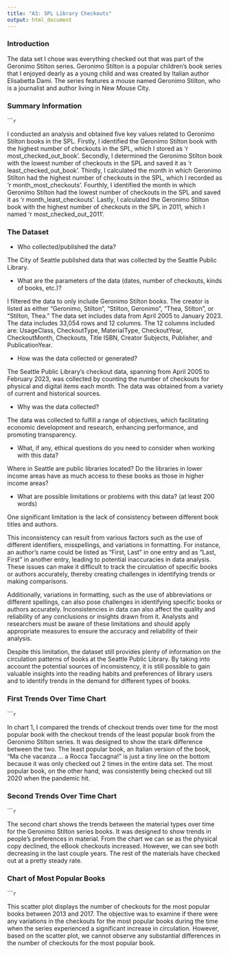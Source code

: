 ```yaml
---
title: "A3: SPL Library Checkouts"
output: html_document
---
```


### Introduction

The data set I chose was everything checked out that was part of the Geronimo Stilton series. Geronimo Stilton is a popular children's book series that I enjoyed dearly as a young child and was created by Italian author Elisabetta Dami. The series features a mouse named Geronimo Stilton, who is a journalist and author living in New Mouse City. 

### Summary Information

``````r
```

I conducted an analysis and obtained five key values related to Geronimo Stilton books in the SPL. Firstly, I identified the Geronimo Stilton book with the highest number of checkouts in the SPL, which I stored as 'r most_checked_out_book'. Secondly, I determined the Geronimo Stilton book with the lowest number of checkouts in the SPL and saved it as 'r least_checked_out_book'. Thirdly, I calculated the month in which Geronimo Stilton had the highest number of checkouts in the SPL, which I recorded as 'r month_most_checkouts'. Fourthly, I identified the month in which Geronimo Stilton had the lowest number of checkouts in the SPL and saved it as 'r month_least_checkouts'. Lastly, I calculated the Geronimo Stilton book with the highest number of checkouts in the SPL in 2011, which I named 'r most_checked_out_2011'.

### The Dataset

- Who collected/published the data?  

The City of Seattle published data that was collected by the Seattle Public Library.

- What are the parameters of the data (dates, number of checkouts, kinds of books, etc.)?

I filtered the data to only include Geronimo Stilton books. The creator is listed as either "Geronimo, Stilton", "Stilton, Geronimo", "Thea, Stilton", or "Stilton, Thea." The data set includes data from April 2005 to January 2023. The data includes 33,054 rows and 12 columns. The 12 columns included are: UsageClass, CheckoutType, MaterialType, CheckoutYear, CheckoutMonth, Checkouts, Title	ISBN,	Creator	Subjects,	Publisher, and PublicationYear.

- How was the data collected or generated?  

The Seattle Public Library's checkout data, spanning from April 2005 to February 2023, was collected by counting the number of checkouts for physical and digital items each month. The data was obtained from a variety of current and historical sources.


- Why was the data collected?  

The data was collected to fulfill a range of objectives, which facilitating economic development and research, enhancing performance, and promoting transparency.

- What, if any, ethical questions do you need to consider when working with this data?  

Where in Seattle are public libraries located? Do the libraries in lower income areas have as much access to these books as those in higher income areas?

- What are possible limitations or problems with this data?   (at least 200 words)

One significant limitation is the lack of consistency between different book titles and authors.

This inconsistency can result from various factors such as the use of different identifiers, misspellings, and variations in formatting. For instance, an author's name could be listed as "First, Last" in one entry and as "Last, First" in another entry, leading to potential inaccuracies in data analysis. These issues can make it difficult to track the circulation of specific books or authors accurately, thereby creating challenges in identifying trends or making comparisons.

Additionally, variations in formatting, such as the use of abbreviations or different spellings, can also pose challenges in identifying specific books or authors accurately. Inconsistencies in data can also affect the quality and reliability of any conclusions or insights drawn from it. Analysts and researchers must be aware of these limitations and should apply appropriate measures to ensure the accuracy and reliability of their analysis.

Despite this limitation, the dataset still provides plenty of information on the circulation patterns of books at the Seattle Public Library. By taking into account the potential sources of inconsistency, it is still possible to gain valuable insights into the reading habits and preferences of library users and to identify trends in the demand for different types of books.


### First Trends Over Time Chart
``````r
```

In chart 1, I compared the trends of checkout trends over time for the most popular book with the checkout trends of the least popular book from the Geronimo Stilton series. It was designed to show the stark difference between the two. The least popular book, an Italian version of the book, "Ma che vacanza ... a Rocca Taccagna!" is just a tiny line on the bottom because it was only checked out 2 times in the entire data set. The most popular book, on the other hand, was consistently being checked out till 2020 when the pandemic hit. 

### Second Trends Over Time Chart
``````r
```

The second chart shows the trends between the material types over time for the Geronimo Stilton series books. It was designed to show trends in people's preferences in material. From the chart we can se as the physical copy declined, the eBook checkouts increased. However, we can see both decreasing in the last couple years. The rest of the materials have checked out at a pretty steady rate. 

### Chart of Most Popular Books

``````r
```

This scatter plot displays the number of checkouts for the most popular books between 2013 and 2017. The objective was to examine if there were any variations in the checkouts for the most popular books during the time when the series experienced a significant increase in circulation. However, based on the scatter plot, we cannot observe any substantial differences in the number of checkouts for the most popular book.
